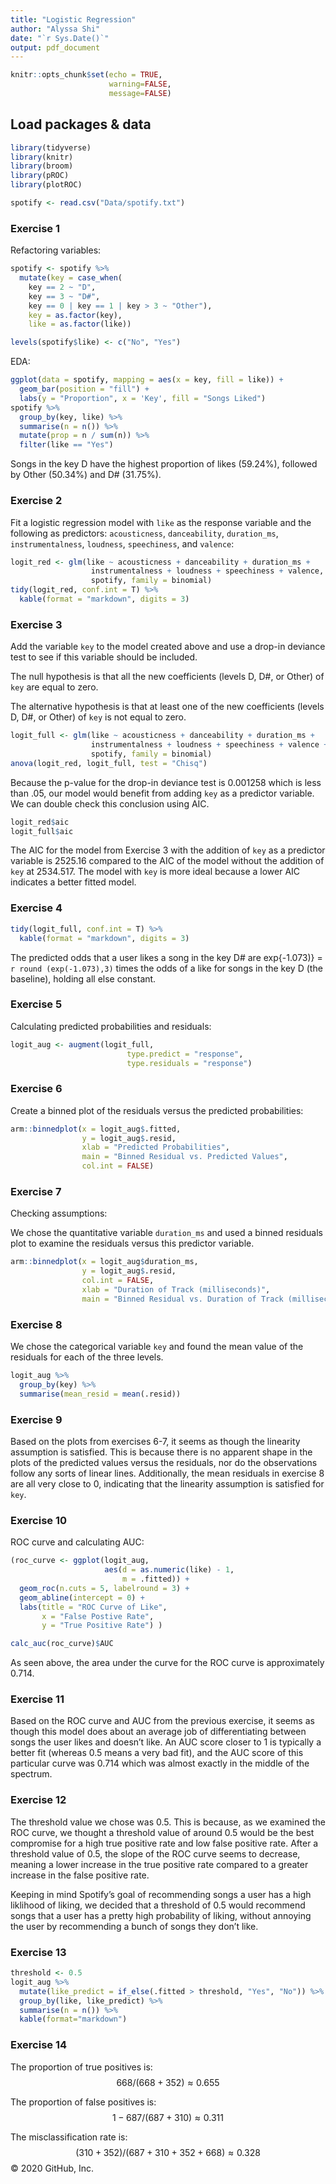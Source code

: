 ```yaml
---
title: "Logistic Regression"
author: "Alyssa Shi"
date: "`r Sys.Date()`"
output: pdf_document
---
```


```r
knitr::opts_chunk$set(echo = TRUE,
                      warning=FALSE, 
                      message=FALSE)
```

## Load packages & data

```r
library(tidyverse)
library(knitr)
library(broom)
library(pROC)
library(plotROC)
```

```r
spotify <- read.csv("Data/spotify.txt")
```

### Exercise 1

Refactoring variables:

```r
spotify <- spotify %>%
  mutate(key = case_when(
    key == 2 ~ "D",
    key == 3 ~ "D#",
    key == 0 | key == 1 | key > 3 ~ "Other"),
    key = as.factor(key),
    like = as.factor(like))

levels(spotify$like) <- c("No", "Yes")
```

EDA:

```r
ggplot(data = spotify, mapping = aes(x = key, fill = like)) +
  geom_bar(position = "fill") +
  labs(y = "Proportion", x = 'Key', fill = "Songs Liked")
spotify %>%
  group_by(key, like) %>%
  summarise(n = n()) %>%
  mutate(prop = n / sum(n)) %>%
  filter(like == "Yes")
```

Songs in the key D have the highest proportion of likes (59.24%), followed by Other (50.34%) and D# (31.75%).

### Exercise 2

Fit a logistic regression model with `like` as the response variable and the following as predictors: `acousticness`, `danceability`, `duration_ms`, `instrumentalness`, `loudness`, `speechiness`, and `valence`:

```r
logit_red <- glm(like ~ acousticness + danceability + duration_ms + 
                  instrumentalness + loudness + speechiness + valence,
                  spotify, family = binomial)
tidy(logit_red, conf.int = T) %>%
  kable(format = "markdown", digits = 3)
```

### Exercise 3

Add the variable `key` to the model created above and use a drop-in deviance test to see if this variable should be included. 

The null hypothesis is that all the new coefficients (levels D, D#, or Other) of `key` are equal to zero. 

The alternative hypothesis is that at least one of the new coefficients (levels D, D#, or Other) of `key` is not equal to zero.

```r
logit_full <- glm(like ~ acousticness + danceability + duration_ms + 
                  instrumentalness + loudness + speechiness + valence + key,
                  spotify, family = binomial)
anova(logit_red, logit_full, test = "Chisq")
```

Because the p-value for the drop-in deviance test is 0.001258 which is less than .05, our model would benefit from adding `key` as a predictor variable. We can double check this conclusion using AIC.

```r
logit_red$aic
logit_full$aic
```

The AIC for the model from Exercise 3 with the addition of `key` as a predictor variable is 2525.16 compared to the AIC of the model without the addition of `key` at 2534.517. The model with `key` is more ideal because a lower AIC indicates a better fitted model.

### Exercise 4

```r
tidy(logit_full, conf.int = T) %>%
  kable(format = "markdown", digits = 3)
```

The predicted odds that a user likes a song in the key D# are exp{-1.073)} = `r round (exp(-1.073),3)` times the odds of a like for songs in the key D (the baseline), holding all else constant.

### Exercise 5

Calculating predicted probabilities and residuals:

```r
logit_aug <- augment(logit_full, 
                          type.predict = "response",
                          type.residuals = "response")
```

### Exercise 6

Create a binned plot of the residuals versus the predicted probabilities:

```r
arm::binnedplot(x = logit_aug$.fitted, 
                y = logit_aug$.resid, 
                xlab = "Predicted Probabilities", 
                main = "Binned Residual vs. Predicted Values",  
                col.int = FALSE)
```

### Exercise 7

Checking assumptions:

We chose the quantitative variable `duration_ms` and used a binned residuals plot to examine the residuals versus this predictor variable.

```r
arm::binnedplot(x = logit_aug$duration_ms, 
                y = logit_aug$.resid, 
                col.int = FALSE, 
                xlab = "Duration of Track (milliseconds)",
                main = "Binned Residual vs. Duration of Track (milliseconds)")
```

### Exercise 8

We chose the categorical variable `key` and found the mean value of the residuals for each of the three levels.

```r
logit_aug %>%
  group_by(key) %>%
  summarise(mean_resid = mean(.resid))
```

### Exercise 9

Based on the plots from exercises 6-7, it seems as though the linearity assumption is satisfied. This is because there is no apparent shape in the plots of the predicted values versus the residuals, nor do the observations follow any sorts of linear lines. Additionally, the mean residuals in exercise 8 are all very close to 0, indicating that the linearity assumption is satisfied for `key`.  

### Exercise 10

ROC curve and calculating AUC:

```r
(roc_curve <- ggplot(logit_aug, 
                     aes(d = as.numeric(like) - 1, 
                         m = .fitted)) +
  geom_roc(n.cuts = 5, labelround = 3) + 
  geom_abline(intercept = 0) + 
  labs(title = "ROC Curve of Like",
       x = "False Postive Rate", 
       y = "True Positive Rate") )
```

```r
calc_auc(roc_curve)$AUC
```

As seen above, the area under the curve for the ROC curve is approximately 0.714.

### Exercise 11

Based on the ROC curve and AUC from the previous exercise, it seems as though this model does about an average job of differentiating between songs the user likes and doesn't like. An AUC score closer to 1 is typically a better fit (whereas 0.5 means a very bad fit), and the AUC score of this particular curve was 0.714 which was almost exactly in the middle of the spectrum.

### Exercise 12

The threshold value we chose was 0.5. This is because, as we examined the ROC curve, we thought a threshold value of around 0.5 would be the best compromise for a high true positive rate and low false positive rate. After a threshold value of 0.5, the slope of the ROC curve seems to decrease, meaning a lower increase in the true positive rate compared to a greater increase in the false positive rate. 

Keeping in mind Spotify's goal of recommending songs a user has a high liklihood of liking, we decided that a threshold of 0.5 would recommend songs that a user has a pretty high probability of liking, without annoying the user by recommending a bunch of songs they don't like.

### Exercise 13

```r
threshold <- 0.5
logit_aug %>%
  mutate(like_predict = if_else(.fitted > threshold, "Yes", "No")) %>%
  group_by(like, like_predict) %>%
  summarise(n = n()) %>%
  kable(format="markdown")
```

### Exercise 14

The proportion of true positives is: $$668/(668 + 352) \approx 0.655$$

The proportion of false positives is: $$1 - 687/(687 + 310) \approx 0.311 $$

The misclassification rate is: $$(310 + 352)/(687 + 310 + 352 + 668) \approx 0.328$$
© 2020 GitHub, Inc.